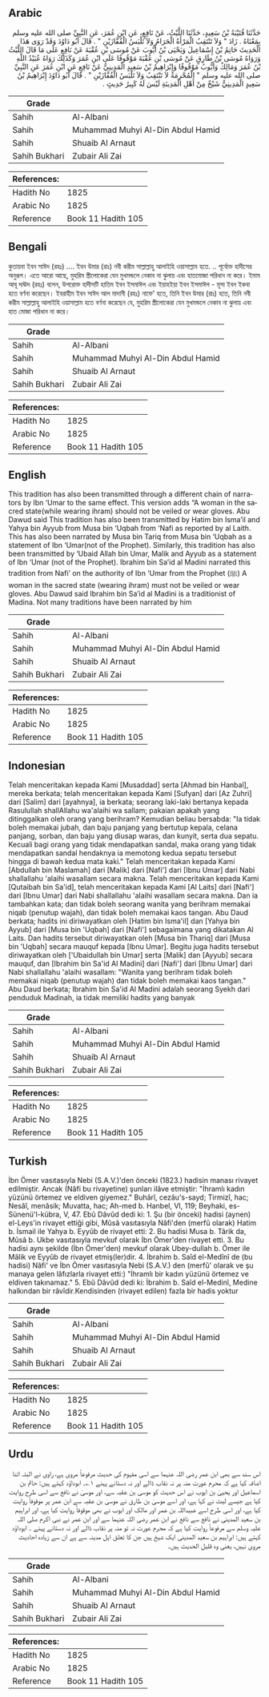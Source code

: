 ## Arabic


<div dir="rtl" lang="ar" style={{fontSize:'larger',backgroundColor:'#f8f9fa',padding:20}}>
حَدَّثَنَا قُتَيْبَةُ بْنُ سَعِيدٍ، حَدَّثَنَا اللَّيْثُ، عَنْ نَافِعٍ، عَنِ ابْنِ عُمَرَ، عَنِ النَّبِيِّ صلى الله عليه وسلم بِمَعْنَاهُ ‏.‏ زَادَ ‏"‏ وَلاَ تَنْتَقِبُ الْمَرْأَةُ الْحَرَامُ وَلاَ تَلْبَسُ الْقُفَّازَيْنِ ‏"‏ ‏.‏ قَالَ أَبُو دَاوُدَ وَقَدْ رَوَى هَذَا الْحَدِيثَ حَاتِمُ بْنُ إِسْمَاعِيلَ وَيَحْيَى بْنُ أَيُّوبَ عَنْ مُوسَى بْنِ عُقْبَةَ عَنْ نَافِعٍ عَلَى مَا قَالَ اللَّيْثُ وَرَوَاهُ مُوسَى بْنُ طَارِقٍ عَنْ مُوسَى بْنِ عُقْبَةَ مَوْقُوفًا عَلَى ابْنِ عُمَرَ وَكَذَلِكَ رَوَاهُ عُبَيْدُ اللَّهِ بْنُ عُمَرَ وَمَالِكٌ وَأَيُّوبُ مَوْقُوفًا وَإِبْرَاهِيمُ بْنُ سَعِيدٍ الْمَدِينِيُّ عَنْ نَافِعٍ عَنِ ابْنِ عُمَرَ عَنِ النَّبِيِّ صلى الله عليه وسلم ‏"‏ الْمُحْرِمَةُ لاَ تَنْتَقِبُ وَلاَ تَلْبَسُ الْقُفَّازَيْنِ ‏"‏ ‏.‏ قَالَ أَبُو دَاوُدَ إِبْرَاهِيمُ بْنُ سَعِيدٍ الْمَدِينِيُّ شَيْخٌ مِنْ أَهْلِ الْمَدِينَةِ لَيْسَ لَهُ كَبِيرُ حَدِيثٍ ‏.‏
</div>
<div style={{backgroundColor:'#f8f9fa',padding:20, marginBottom: 10}}><table> <thead> <tr> <th>Grade</th> <th></th> </tr> </thead> <tbody> <tr><td>Sahih</td><td>Al-Albani</td></tr><tr><td>Sahih</td><td>Muhammad Muhyi Al-Din Abdul Hamid</td></tr><tr><td>Sahih</td><td>Shuaib Al Arnaut</td></tr><tr><td>Sahih Bukhari</td><td>Zubair Ali Zai</td></tr></tbody></table><table> <thead> <tr> <th>References:</th> <th></th> </tr> </thead> <tbody><tr><td>Hadith No</td><td>1825</td></tr><tr><td>Arabic No</td><td>1825</td></tr><tr><td>Reference</td><td>Book 11 Hadith 105</td></tr></tbody></table></div>

## Bengali


<div dir="ltr" lang="bn" style={{fontSize:'larger',backgroundColor:'#f8f9fa',padding:20}}>
কুতায়বা ইবন সাঈদ (রহঃ) .... ইবন উমার (রাঃ) নবী করীম সাল্লাল্লাহু আলাইহি ওয়াসাল্লাম হতে. .. পূর্বোক্ত হাদীসের অনুরূপ। এতে আরো আছে, মুহরিম স্ত্রীলোকেরা যেন মুখমন্ডলে নেকাব না ঝুলায় এবং হাতমোজা পরিধান না করে। ইমাম আবূ দাঊদ (রহঃ) বলেন, উপরোক্ত হাদীসটি হাতিম ইবন ইসমাঈল এবং ইয়াহইয়া ইবন ইসমাঈল - মূসা ইবন ইকবা হতে বর্ণনা করেছেন। ইবরাহীম ইবন সাঈদ আল মাদানী (রহঃ) নাফে' হতে, তিনি ইবন উমার (রাঃ) হতে, তিনি নবী করীম সাল্লাল্লাহু আলাইহি ওয়াসাল্লাম হতে বর্ণনা করেছেন যে, মুহরিম স্ত্রীলোকেরা যেন মুখমন্ডলে নেকাব না ঝুলায় এবং হাত মোজা পরিধান না করে।
</div>
<div style={{backgroundColor:'#f8f9fa',padding:20, marginBottom: 10}}><table> <thead> <tr> <th>Grade</th> <th></th> </tr> </thead> <tbody> <tr><td>Sahih</td><td>Al-Albani</td></tr><tr><td>Sahih</td><td>Muhammad Muhyi Al-Din Abdul Hamid</td></tr><tr><td>Sahih</td><td>Shuaib Al Arnaut</td></tr><tr><td>Sahih Bukhari</td><td>Zubair Ali Zai</td></tr></tbody></table><table> <thead> <tr> <th>References:</th> <th></th> </tr> </thead> <tbody><tr><td>Hadith No</td><td>1825</td></tr><tr><td>Arabic No</td><td>1825</td></tr><tr><td>Reference</td><td>Book 11 Hadith 105</td></tr></tbody></table></div>

## English


<div dir="ltr" lang="en" style={{fontSize:'larger',backgroundColor:'#f8f9fa',padding:20}}>
This tradition has also been transmitted through a different chain of narrators by Ibn ‘Umar to the same effect. This version adds “A woman in the sacred state(while wearing ihram) should not be veiled or wear gloves. Abu Dawud said This tradition has also been transmitted by Hatim bin Isma’il and Yahya bin Ayyub from Musa bin ‘Uqbah from ‘Nafi as reported by al Laith. This has also been narrated by Musa bin Tariq from Musa bin ‘Uqbah as a statement of Ibn ‘Umar(not of the Prophet). Similarly, this tradition has also been transmitted by ‘Ubaid Allah bin Umar, Malik and Ayyub as a statement of Ibn ‘Umar (not of the Prophet). Ibrahim bin Sa’id al Madini narrated this tradition from Nafi’ on the authority of Ibn ‘Umar from the Prophet (ﷺ) A woman in the sacred state (wearing ihram) must not be veiled or wear gloves. Abu Dawud said Ibrahim bin Sa’id al Madini is a traditionist of Madina. Not many traditions have been narrated by him
</div>
<div style={{backgroundColor:'#f8f9fa',padding:20, marginBottom: 10}}><table> <thead> <tr> <th>Grade</th> <th></th> </tr> </thead> <tbody> <tr><td>Sahih</td><td>Al-Albani</td></tr><tr><td>Sahih</td><td>Muhammad Muhyi Al-Din Abdul Hamid</td></tr><tr><td>Sahih</td><td>Shuaib Al Arnaut</td></tr><tr><td>Sahih Bukhari</td><td>Zubair Ali Zai</td></tr></tbody></table><table> <thead> <tr> <th>References:</th> <th></th> </tr> </thead> <tbody><tr><td>Hadith No</td><td>1825</td></tr><tr><td>Arabic No</td><td>1825</td></tr><tr><td>Reference</td><td>Book 11 Hadith 105</td></tr></tbody></table></div>

## Indonesian


<div dir="ltr" lang="id" style={{fontSize:'larger',backgroundColor:'#f8f9fa',padding:20}}>
Telah menceritakan kepada Kami [Musaddad] serta [Ahmad bin Hanbal], mereka berkata; telah menceritakan kepada Kami [Sufyan] dari [Az Zuhri] dari [Salim] dari [ayahnya], ia berkata; seorang laki-laki bertanya kepada Rasulullah shallAllahu wa'alaihi wa sallam; pakaian apakah yang ditinggalkan oleh orang yang berihram? Kemudian beliau bersabda: "Ia tidak boleh memakai jubah, dan baju panjang yang bertutup kepala, celana panjang, sorban, dan baju yang diusap waras, dan kunyit, serta dua sepatu. Kecuali bagi orang yang tidak mendapatkan sandal, maka orang yang tidak mendapatkan sandal hendaknya ia memotong kedua sepatu tersebut hingga di bawah kedua mata kaki." Telah menceritakan kepada Kami [Abdullah bin Maslamah] dari [Malik] dari [Nafi'] dari [Ibnu Umar] dari Nabi shallallahu 'alaihi wasallam secara makna. Telah menceritakan kepada Kami [Qutaibah bin Sa'id], telah menceritakan kepada Kami [Al Laits] dari [Nafi'] dari [Ibnu Umar] dari Nabi shallallahu 'alaihi wasallam secara makna. Dan ia tambahkan kata; dan tidak boleh seorang wanita yang berihram memakai niqab (penutup wajah), dan tidak boleh memakai kaos tangan. Abu Daud berkata; hadits ini diriwayatkan oleh [Hatim bin Isma'il] dan [Yahya bin Ayyub] dari [Musa bin 'Uqbah] dari [Nafi'] sebagaimana yang dikatakan Al Laits. Dan hadits tersebut diriwayatkan oleh [Musa bin Thariq] dari [Musa bin 'Uqbah] secara mauquf kepada [Ibnu Umar]. Begitu juga hadits tersebut diriwayatkan oleh ['Ubaidullah bin Umar] serta [Malik] dan [Ayyub] secara mauquf, dan [Ibrahim bin Sa'id Al Madini] dari [Nafi'] dari [Ibnu Umar] dari Nabi shallallahu 'alaihi wasallam: "Wanita yang berihram tidak boleh memakai niqab (penutup wajah) dan tidak boleh memakai kaos tangan." Abu Daud berkata; Ibrahim bin Sa'id Al Madini adalah seorang Syekh dari penduduk Madinah, ia tidak memiliki hadits yang banyak
</div>
<div style={{backgroundColor:'#f8f9fa',padding:20, marginBottom: 10}}><table> <thead> <tr> <th>Grade</th> <th></th> </tr> </thead> <tbody> <tr><td>Sahih</td><td>Al-Albani</td></tr><tr><td>Sahih</td><td>Muhammad Muhyi Al-Din Abdul Hamid</td></tr><tr><td>Sahih</td><td>Shuaib Al Arnaut</td></tr><tr><td>Sahih Bukhari</td><td>Zubair Ali Zai</td></tr></tbody></table><table> <thead> <tr> <th>References:</th> <th></th> </tr> </thead> <tbody><tr><td>Hadith No</td><td>1825</td></tr><tr><td>Arabic No</td><td>1825</td></tr><tr><td>Reference</td><td>Book 11 Hadith 105</td></tr></tbody></table></div>

## Turkish


<div dir="ltr" lang="tr" style={{fontSize:'larger',backgroundColor:'#f8f9fa',padding:20}}>
İbn Ömer vasıtasıyla Nebi (S.A.V.)'den önceki (1823.) hadisin manası rivayet edilmiştir. Ancak (Nâfi bu rivaye­tine) şunları ilâve etmiştir: "İhramlı kadın yüzünü örtemez ve eldiven giyemez." Buhârî, cezâu's-sayd; Tirmizî, hac; Nesâî, menâsik; Muvatta, hac; Ah-med b. Hanbel, VI, 119; Beyhaki, es-Sünenü'l-kübra, V, 47. Ebû Dâvûd dedi ki: 1. Şu (bir önceki) hadisi (aynen) el-Leys'in rivayet ettiği gibi, Mûsâ vasıtasıyla Nâfi'den (merfû olarak) Hatim b. İsmail ile Yahya b. Eyyûb de rivayet etti: 2. Bu hadisi Musa b. Târik da, Mûsâ b. Ukbe vasıtasıyla mev­kuf olarak İbn Ömer'den rivayet etti. 3. Bu hadisi aynı şekilde (İbn Ömer'den) mevkuf olarak Ubey-dullah b. Ömer ile Mâlik ve Eyyûb de rivayet etmiş(ler)dir. 4. İbrahim b. Saîd el-Medînî de (bu hadisi) Nâfi' ve İbn Ömer vasıtasıyla Nebi (S.A.V.) den (merfû' olarak ve şu manaya gelen lâfızlarla rivayet etti:) "İhramlı bir kadın yüzünü örtemez ve eldi­ven takınamaz." 5. Ebû Dâvûd dedi ki: İbrahim b. Saîd el-Medinî, Medine hal­kından bir râvîdir.Kendisinden (rivayet edilen) fazla bir hadis yoktur
</div>
<div style={{backgroundColor:'#f8f9fa',padding:20, marginBottom: 10}}><table> <thead> <tr> <th>Grade</th> <th></th> </tr> </thead> <tbody> <tr><td>Sahih</td><td>Al-Albani</td></tr><tr><td>Sahih</td><td>Muhammad Muhyi Al-Din Abdul Hamid</td></tr><tr><td>Sahih</td><td>Shuaib Al Arnaut</td></tr><tr><td>Sahih Bukhari</td><td>Zubair Ali Zai</td></tr></tbody></table><table> <thead> <tr> <th>References:</th> <th></th> </tr> </thead> <tbody><tr><td>Hadith No</td><td>1825</td></tr><tr><td>Arabic No</td><td>1825</td></tr><tr><td>Reference</td><td>Book 11 Hadith 105</td></tr></tbody></table></div>

## Urdu


<div dir="rtl" lang="ur" style={{fontSize:'larger',backgroundColor:'#f8f9fa',padding:20}}>
اس سند سے بھی ابن عمر رضی اللہ عنہما سے اسی مفہوم کی حدیث مرفوعاً مروی ہے، راوی نے البتہ اتنا اضافہ کیا ہے کہ محرم عورت منہ پر نہ نقاب ڈالے اور نہ دستانے پہنے ۱؎۔ ابوداؤد کہتے ہیں: حاتم بن اسماعیل اور یحییٰ بن ایوب نے اس حدیث کو موسی بن عقبہ سے، اور موسیٰ نے نافع سے اسی طرح روایت کیا ہے جیسے لیث نے کہا ہے، اور اسے موسیٰ بن طارق نے موسیٰ بن عقبہ سے ابن عمر پر موقوفاً روایت کیا ہے، اور اسی طرح اسے عبیداللہ بن عمر اور مالک اور ایوب نے بھی موقوفاً روایت کیا ہے، اور ابراہیم بن سعید المدینی نے نافع سے نافع نے ابن عمر رضی اللہ عنہما سے اور ابن عمر نے نبی اکرم صلی اللہ علیہ وسلم سے مرفوعاً روایت کیا ہے کہ محرم عورت نہ تو منہ پر نقاب ڈالے اور نہ دستانے پہنے ۔ ابوداؤد کہتے ہیں: ابراہیم بن سعید المدینی ایک شیخ ہیں جن کا تعلق اہل مدینہ سے ہے ان سے زیادہ احادیث مروی نہیں، یعنی وہ قلیل الحدیث ہیں۔
</div>
<div style={{backgroundColor:'#f8f9fa',padding:20, marginBottom: 10}}><table> <thead> <tr> <th>Grade</th> <th></th> </tr> </thead> <tbody> <tr><td>Sahih</td><td>Al-Albani</td></tr><tr><td>Sahih</td><td>Muhammad Muhyi Al-Din Abdul Hamid</td></tr><tr><td>Sahih</td><td>Shuaib Al Arnaut</td></tr><tr><td>Sahih Bukhari</td><td>Zubair Ali Zai</td></tr></tbody></table><table> <thead> <tr> <th>References:</th> <th></th> </tr> </thead> <tbody><tr><td>Hadith No</td><td>1825</td></tr><tr><td>Arabic No</td><td>1825</td></tr><tr><td>Reference</td><td>Book 11 Hadith 105</td></tr></tbody></table></div>